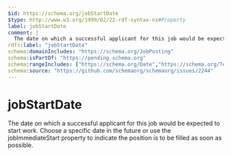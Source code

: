 ```yaml
---
$id: https://schema.org/jobStartDate
$type: http://www.w3.org/1999/02/22-rdf-syntax-ns#Property
label: jobStartDate
comment: |
  The date on which a successful applicant for this job would be expected to start work. Choose a specific date in the future or use the jobImmediateStart property to indicate the position is to be filled as soon as possible.
rdfs:label: "jobStartDate"
schema:domainIncludes: "https://schema.org/JobPosting"
schema:isPartOf: "https://pending.schema.org"
schema:rangeIncludes: ["https://schema.org/Date","https://schema.org/Text"]
schema:source: "https://github.com/schemaorg/schemaorg/issues/2244"
---
```


# jobStartDate

The date on which a successful applicant for this job would be expected to start work. Choose a specific date in the future or use the jobImmediateStart property to indicate the position is to be filled as soon as possible.

